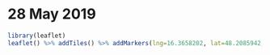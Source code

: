 # 28 May 2019

```r
library(leaflet)
leaflet() %>% addTiles() %>% addMarkers(lng=16.3658202, lat=48.2085942, popup="Hello!")
```

